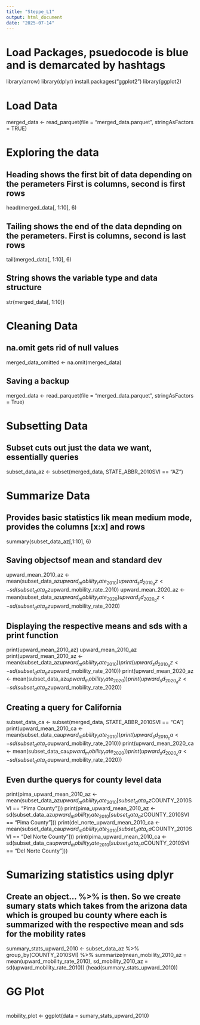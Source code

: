 ```yaml
---
title: "Steppe_L1"
output: html_document
date: "2025-07-14"
---
```

# Load Packages, psuedocode is blue and is demarcated by hashtags
library(arrow)
library(dplyr)
install.packages("ggplot2")
library(ggplot2)

# Load Data
merged_data <- read_parquet(file = "merged_data.parquet", stringAsFactors = TRUE)

# Exploring the data

## Heading shows the first bit of data depending on the perameters First is columns, second is first rows
head(merged_data[, 1:10], 6)

## Tailing shows the end of the data depnding on the perameters. First is columns, second is last rows
tail(merged_data[, 1:10], 6)

## String shows the variable type and data structure
str(merged_data[, 1:10])

# Cleaning Data

## na.omit gets rid of null values
merged_data_omitted <- na.omit(merged_data)

## Saving a backup
merged_data <- read_parquet(file = "merged_data.parquet", stringAsFactors = True)

# Subsetting Data

## Subset cuts out just the data we want, essentially queries
subset_data_az <- subset(merged_data, STATE_ABBR_2010SVI == "AZ")

# Summarize Data

## Provides basic statistics lik mean medium mode, provides the columns [x:x] and rows
summary(subset_data_az[,1:10], 6)

## Saving objectsof mean and standard dev
upward_mean_2010_az <- mean(subset_data_az$upward_mobility_rate_2010)
upward_sd_2010_az <- sd(subset_data_az$upward_mobility_rate_2010)
upward_mean_2020_az <- mean(subset_data_az$upward_mobility_rate_2020)
upward_sd_2020_az <- sd(subset_data_az$upward_mobility_rate_2020)

## Displaying the respective means and sds with a print function
print(upward_mean_2010_az)
upward_mean_2010_az
print(upward_mean_2010_az <- mean(subset_data_az$upward_mobility_rate_2010))
print(upward_sd_2010_az <- sd(subset_data_az$upward_mobility_rate_2010))
print(upward_mean_2020_az <- mean(subset_data_az$upward_mobility_rate_2020))
print(upward_sd_2020_az <- sd(subset_data_az$upward_mobility_rate_2020))

## Creating a query for California
subset_data_ca <- subset(merged_data, STATE_ABBR_2010SVI == "CA")
print(upward_mean_2010_ca <- mean(subset_data_ca$upward_mobility_rate_2010))
print(upward_sd_2010_ca <- sd(subset_data_ca$upward_mobility_rate_2010))
print(upward_mean_2020_ca <- mean(subset_data_ca$upward_mobility_rate_2020))
print(upward_sd_2020_ca <- sd(subset_data_ca$upward_mobility_rate_2020))

## Even durthe querys for county level data
print(pima_upward_mean_2010_az <- mean(subset_data_az$upward_mobility_rate_2010[subset_data_az$COUNTY_2010SVI == "Pima County"]))
print(pima_upward_mean_2010_az <- sd(subset_data_az$upward_mobility_rate_2010[subset_data_az$COUNTY_2010SVI == "Pima County"]))
print(del_norte_upward_mean_2010_ca <- mean(subset_data_ca$upward_mobility_rate_2010[subset_data_ca$COUNTY_2010SVI == "Del Norte County"]))
print(pima_upward_mean_2010_ca <- sd(subset_data_ca$upward_mobility_rate_2010[subset_data_ca$COUNTY_2010SVI == "Del Norte County"]))

# Sumarizing statistics using dplyr

## Create an object... %>% is then. So we create sumary stats which takes from the arizona data which is grouped bu county where each is summarized with the respective mean and sds for the mobility rates
summary_stats_upward_2010 <- subset_data_az %>%
  group_by(COUNTY_2010SVI) %>%
  summarize(mean_mobility_2010_az = mean(upward_mobility_rate_2010),
            sd_mobility_2010_az = sd(upward_mobility_rate_2010))
(head(summary_stats_upward_2010))

# GG Plot

#
mobility_plot <- ggplot(data = sumary_stats_upward_2010)